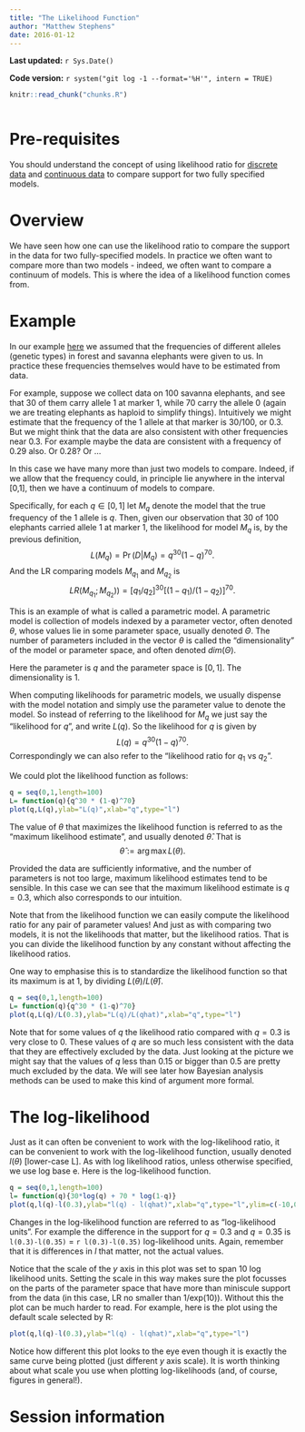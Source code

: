 ```yaml
---
title: "The Likelihood Function"
author: "Matthew Stephens"
date: 2016-01-12
---
```


**Last updated:** `r Sys.Date()`

**Code version:** `r system("git log -1 --format='%H'", intern = TRUE)`

```r
knitr::read_chunk("chunks.R")
```

```r
```

# Pre-requisites

You should understand the concept of using likelihood ratio for [discrete data](likelihood_ratio_simple_models.html) and [continuous data](likelihood_ratio_simple_continuous_data.html)
to compare support for two fully specified models.

# Overview

We have seen how one can use the likelihood ratio to compare the support in the data for two fully-specified models. In practice we often want to compare more than two models - indeed, we often want to compare a continuum of models. This is where the idea of a likelihood function comes from.

# Example

In our example [here](likelihood_ratio_simple_models.html) we
assumed that the frequencies of different alleles (genetic types)
in forest and savanna elephants were given to us. In practice these
frequencies themselves would have to be estimated from data.

For example, suppose we collect data on 100 savanna elephants, and see
that 30 of them carry allele 1 at marker 1, while 70 carry the allele 0
(again we are treating elephants as haploid to simplify things). Intuitively we might estimate that the frequency of the 1 allele at that marker is 30/100, or 0.3. 
But we might think that the data are also consistent with other frequencies near 0.3. For example maybe the data are consistent with a frequency of 0.29 also. Or 0.28? Or ...

In this case we have many more than just two models to compare. Indeed, if we allow that the frequency could, in principle lie anywhere in the interval [0,1], then we have a continuum of models to compare.

Specifically, for each $q\in [0,1]$ let $M_q$ denote the model that
the true frequency of the 1 allele is $q$. Then, given our observation that 30 of 100 elephants carried allele 1 at marker 1, the likelihood for model $M_q$ is, by the previous definition,
$$L(M_q) = \Pr(D | M_q) = q^{30} (1-q)^{70}.$$
And the LR comparing models $M_{q_1}$ and $M_{q_2}$ is
$$LR(M_{q_1};M_{q_2})) = [q_1/q_2]^{30} [(1-q_1)/(1-q_2)]^{70}.$$

This is an example of what is called a parametric model. A parametric model is collection of models indexed by a parameter vector, often denoted $\theta$, whose values lie in some parameter space, usually denoted $\Theta$. The number of parameters included in the vector $\theta$ is called the "dimensionality" of the model or parameter space,
and often denoted $dim(\Theta)$.

Here the parameter is $q$ and the parameter space is $[0,1]$. The dimensionality is 1.

When computing likelihoods for parametric models, we usually dispense
with the model notation and simply use the parameter value to denote the model. So instead of referring to the likelihood for $M_q$ we just say the "likelihood for $q$", and write $L(q)$. So the likelihood for $q$ is
given by
$$L(q) = q^{30} (1-q)^{70}.$$
Correspondingly we can also refer to the "likelihood ratio for $q_1$ vs $q_2$".

We could plot the likelihood function as follows:
```r
q = seq(0,1,length=100)
L= function(q){q^30 * (1-q)^70}
plot(q,L(q),ylab="L(q)",xlab="q",type="l")
```

The value of $\theta$ that maximizes the likelihood function is referred to as the "maximum likelihood estimate", and usually denoted $\hat{\theta}$. That is 
$$\hat{\theta}:= \arg \max L(\theta).$$

Provided the data are sufficiently informative, and the number of parameters is not too large, maximum likelihood estimates tend to be 
sensible. In this case we can see that the maximum likelihood estimate is $q=0.3$, which also corresponds to our intuition.

Note that from the likelihood function we can easily compute the likelihood ratio for any pair of parameter values! And just as with comparing two models, it is not the likelihoods that matter, but the likelihood ratios. That is you can divide the likelihood function by any constant without affecting the likelihood ratios.

One way to emphasise this is to standardize the likelihood function so that its maximum is at 1, by dividing $L(\theta)/L(\hat{\theta})$.

```r
q = seq(0,1,length=100)
L= function(q){q^30 * (1-q)^70}
plot(q,L(q)/L(0.3),ylab="L(q)/L(qhat)",xlab="q",type="l")
```

Note that for some values of $q$ the likelihood ratio compared with $q=0.3$ is very close to 0. These values of $q$ are so much less consistent with the data that they are effectively excluded by the data.
Just looking at the picture we might say that the values of $q$ less than 0.15 or bigger than 0.5 are pretty much excluded by the data.
We will see later how Bayesian analysis methods can be used to make this kind of argument more formal.

# The log-likelihood

Just as it can often be convenient to work with the log-likelihood ratio, it can be convenient to work with the log-likelihood function, usually denoted $l(\theta)$ [lower-case L]. As with log likelihood ratios, unless otherwise specified, we use log base e. Here is the log-likelihood function.
```r
q = seq(0,1,length=100)
l= function(q){30*log(q) + 70 * log(1-q)}
plot(q,l(q)-l(0.3),ylab="l(q) - l(qhat)",xlab="q",type="l",ylim=c(-10,0))
```
Changes in the log-likelihood function are referred to as "log-likelihood units". For example the difference in the support for $q=0.3$ and $q=0.35$ is ``l(0.3)-l(0.35)`` = ``r l(0.3)-l(0.35)`` log-likelihood units. 
Again, remember that it is differences in $l$ that matter, not the actual values.

Notice that the scale of the $y$ axis in this plot was set to span 10 log likelihood units. Setting the scale in this way makes sure the plot focusses on the parts of the parameter space that have more than miniscule support from the data (in this case, LR no smaller than 1/exp(10)). Without this the
plot can be much harder to read. For example, here is the plot using the default scale selected by R:
```r
plot(q,l(q)-l(0.3),ylab="l(q) - l(qhat)",xlab="q",type="l")
```
Notice how different this plot looks to the eye even though it is exactly the same curve being plotted (just different $y$ axis scale). It is worth thinking
about what scale you use when plotting log-likelihoods (and, of course, figures in general!).

# Session information

```r
```

